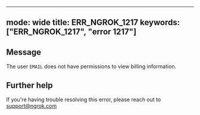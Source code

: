 
---
mode: wide
title: ERR_NGROK_1217
keywords: ["ERR_NGROK_1217", "error 1217"]
---

## Message
The user `EMAIL` does not have permissions to view billing information.




## Further help
If you're having trouble resolving this error, please reach out to [support@ngrok.com](mailto:support@ngrok.com?subject=Help%20with%20ERR_NGROK_1217)

